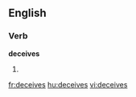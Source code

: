 ==English==

===Verb===
'''deceives'''

# {{third-person singular of|[[deceive]]}}

[[fr:deceives]]
[[hu:deceives]]
[[vi:deceives]]